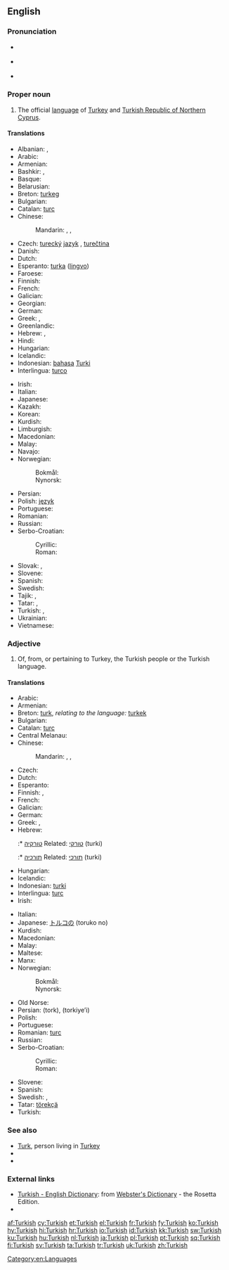 ==English==
{{interwiktionary|code=tr}}
{{wikipedia}}

===Pronunciation===
* {{a|UK}} {{IPA|/ˈtə.kɪʃ/}}
* {{a|US}} {{IPA|/ˈtɝ.kɪʃ/}}
* {{audio|En-us-Turkish.ogg|Audio (US)}}

===Proper noun===
{{en-proper noun}}

# The official [[language]] of [[Turkey]] and [[Turkish Republic of Northern Cyprus]].

====Translations====
{{trans-top|official language of Turkey and Turkish Republic of Northern Cyprus}}
* Albanian: {{t-|sq|turkisht}}, {{t+|sq|gjuha turke}}
* Arabic: {{t+|ar|تركية|f|tr=turkiyya|alt=تُرْكِيَّة|sc=Arab}}
* Armenian: {{t+|hy|թուրքերեն|tr=t'urk'eren}}
* Bashkir: {{tø|ba|төрөк теле|tr=török tele|sc=Cyrl}}, {{tø|ba|төрөксә|tr=töröksä|sc=Cyrl}}
* Basque: {{t+|eu|turkiera}}
* Belarusian: {{t-|be|турэцкая|f|tr=turéckaja|sc=Cyrl}}
* Breton: [[turkeg]] {{m}}
* Bulgarian: {{t-|bg|турски|m|tr=túrski|sc=Cyrl}}
* Catalan: [[turc]] {{m}}
* Chinese:
*: Mandarin: {{t|cmn|土耳其語|sc=Hani}}, {{t|cmn|土耳其语|tr=Tǔěrqíyǔ|sc=Hani}}, {{t|cmn|土耳其文|tr=Tǔěrqíwén|sc=Hani}}
* Czech: [[turecký]] [[jazyk]] {{m}}, [[turečtina]] {{f}}
* Danish: {{t+|da|tyrkisk|n}}
* Dutch: {{t+|nl|Turks|n}}
* Esperanto: [[turka]] ([[lingvo]])
* Faroese: {{t-|fo|turkiskt|n}}
* Finnish: {{t+|fi|turkki}}
* French: {{t+|fr|turc|m}}
* Galician: {{t+|gl|turco|m}}
* Georgian: {{t+|ka|თურქული|tr=turkuli|sc=Geor}}
* German: {{t+|de|Türkisch|n}}
* Greek: {{t+|el|τουρκικά|n|p|tr=turkiká|sc=Grek}}, {{t+|el|τούρκικα|n|p|sc=Grek}}
* Greenlandic: {{t-|kl|Tyrkiskisut}}
* Hebrew: {{t-|he|טורקית|f|tr=turkít|sc=Hebr}}, {{t-|he|תורכית|f|tr=turkít|sc=Hebr}}
* Hindi: {{t+|hi|तुर्की|tr=turkī|sc=Deva}}
* Hungarian: {{t+|hu|török}}
* Icelandic: {{t+|is|tyrkneska|f}}
* Indonesian: [[bahasa]] [[Turki]]
* Interlingua: [[turco]]
{{trans-mid}}
* Irish: {{t-|ga|Tuircis}}
* Italian: {{t+|it|turco|m}}
* Japanese: {{t+|ja|トルコ語|tr=toruko-go}}
* Kazakh: {{t|kk|түрік тілі|tr=türik tili|sc=Cyrl}}
* Korean: {{t+|ko|터키어|tr=Teoki-eo|sc=Kore}}
* Kurdish: {{t+|ku|tirkî|f}}
* Limburgish: {{t+|li|Törksj|n}}
* Macedonian: {{t-|mk|турски|m|tr=túrski}}
* Malay: {{t-|ms|bahasa Turki}}
* Navajo: {{tø|nv|Tʼóok bizaad}}
* Norwegian:
*: Bokmål: {{t+|nb|tyrkisk|m}}
*: Nynorsk: {{t+|nn|tyrkisk|m}}
* Persian: {{t+|fa|ترکی|tr=torki|sc=fa-Arab}}
* Polish: [[język]] {{t+|pl|turecki|m}}
* Portuguese: {{t+|pt|turco|m}}
* Romanian: {{t+|ro|turcă|f}}
* Russian: {{t+|ru|турецкий|m|tr=turéckij}}
* Serbo-Croatian:
*: Cyrillic: {{t-|sh|турски|m|alt=ту̀рскӣ|sc=Cyrl}}
*: Roman: {{t-|sh|turski|m|alt=tùrskī}}
* Slovak: {{t-|sk|turecký jazyk|m}}, {{t+|sk|turečtina|f}}
* Slovene: {{t|sl|turščina|f|alt=túrščina}}
* Spanish: {{t+|es|turco|m}}
* Swedish: {{t+|sv|turkiska}}
* Tajik: {{t+|tg|туркӣ|tr=turkī|sc=Cyrl}}, {{t-|tg|забони туркӣ|tr=zaboni turkī|sc=Cyrl}}
* Tatar: {{t-|tt|төрек теле|tr=törek tele|sc=Cyrl}}, {{t-|tt|төрекча|tr=törekçä|sc=Cyrl}}
* Turkish: {{t+|tr|Türkçe}}, {{t+|tr|Türk dili}}
* Ukrainian: {{t+|uk|турецька|f|tr=turéc'ka|sc=Cyrl}}
* Vietnamese: {{t|vi|tiếng Thổ Nhĩ Kỳ}}
{{trans-bottom}}

===Adjective===
{{en-adj|-}}

# Of, from, or pertaining to Turkey, the Turkish people or the Turkish language.

====Translations====
{{trans-top|of, from or pertaining to Turkey, the Turkish people or the Turkish language}}
* Arabic: {{t-|ar|تركي|alt=تُرْكِيّ|tr=túrkiy}}
* Armenian: {{t-|hy|թուրքական|tr=t'urk'akan}}
* Breton: [[turk]], ''relating to the language:'' [[turkek]]
* Bulgarian: {{t-|bg|турски|m|p}}
* Catalan: [[turc]] {{m}}
* Central Melanau: {{tø|mel|Tereki}}
* Chinese:
*: Mandarin: {{qualifier|of Turkey}} {{t|cmn|土耳其|tr=Tǔěrqí de|alt=土耳其的|sc=Hani}}, {{qualifier|of the Turkish language}} {{t|cmn|土耳其語|alt=土耳其語的|sc=Hani}}, {{t|cmn|土耳其语|tr=Tǔěrqíyǔ de|alt=土耳其语的|sc=Hani}}
* Czech: {{t+|cs|turecký}}
* Dutch: {{t+|nl|Turks|n}}
* Esperanto: {{t-|eo|turka}}
* Finnish: {{t+|fi|turkkilainen}}, {{t+|fi|turkinkielinen}}
* French: {{t+|fr|turc|m}}
* Galician: {{t+|gl|turco|m}}
* German: {{t+|de|türkisch}}
* Greek: {{t+|el|τούρκικος|sc=polytonic}}, {{t+|el|τουρκικός|m}}
* Hebrew:
*:* [[טורקיה]] Related: [[טורקי]] (turki) {{m}}
*:* [[תורכיה]] Related: [[תורכי]] (turki) {{m}}
* Hungarian: {{t+|hu|török}}
* Icelandic: {{t-|is|tyrkneskur}}
* Indonesian: [[turki]]
* Interlingua: [[turc]]
* Irish: {{t-|ga|Turcach}}
{{trans-mid}}
* Italian: {{t+|it|turco|m}}
* Japanese: [[トルコの]] (toruko no)
* Kurdish: {{t+|ku|tirkî}}
* Macedonian: {{t-|mk|турски|m|tr=túrski}}
* Malay: {{t-|ms|Turki}}
* Maltese: {{t-|mt|Tork}}
* Manx: {{t-|gv|Turkagh}}
* Norwegian:
*: Bokmål: {{t+|nb|tyrkisk}}
*: Nynorsk: {{t+|nn|tyrkisk}}
* Old Norse: {{tø|non|tyrkneskr}}
* Persian: {{fa-Arab|[[ترک]]}} (tork), {{fa-Arab|[[ترکیه‏ای]]}} (torkiye’i)
* Polish: {{t+|pl|turecki|m}}
* Portuguese: {{t+|pt|turco|m}}
* Romanian: [[turc]] {{m}}
* Russian: {{t+|ru|турецкий|tr=turéckij}}
* Serbo-Croatian:
*: Cyrillic: {{t-|sh|турски|m|alt=ту̀рскӣ|sc=Cyrl}}
*: Roman: {{t-|sh|turski|m|alt=tùrskī}}
* Slovene: {{t|sl|turški|alt=túrški}}
* Spanish: {{t+|es|turco|m}}
* Swedish: {{t+|sv|turkisk|c}}, {{t+|sv|turkiskt|n}}
* Tatar: [[törekçä]]
* Turkish: {{t+|tr|Türk}}
{{trans-bottom}}

===See also===
* [[Turk]], person living in [[Turkey]]
* {{langcat}}
* {{langlist}}

===External links===
* [http://www.websters-online-dictionary.org/definition/Turkish-english/ Turkish - English Dictionary]: from [http://www.websters-online-dictionary.org/ Webster's Dictionary] - the Rosetta Edition.
* {{ISO 639|link=Ethnologue|1code=tr|code=tur}}

[[Category:en:Languages]]

[[af:Turkish]]
[[cy:Turkish]]
[[et:Turkish]]
[[el:Turkish]]
[[fr:Turkish]]
[[fy:Turkish]]
[[ko:Turkish]]
[[hy:Turkish]]
[[hi:Turkish]]
[[hr:Turkish]]
[[io:Turkish]]
[[id:Turkish]]
[[kk:Turkish]]
[[sw:Turkish]]
[[ku:Turkish]]
[[hu:Turkish]]
[[nl:Turkish]]
[[ja:Turkish]]
[[pl:Turkish]]
[[pt:Turkish]]
[[sq:Turkish]]
[[fi:Turkish]]
[[sv:Turkish]]
[[ta:Turkish]]
[[tr:Turkish]]
[[uk:Turkish]]
[[zh:Turkish]]